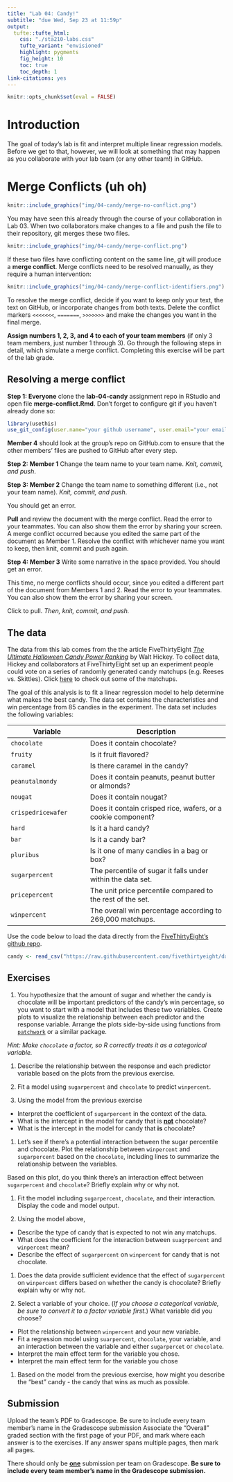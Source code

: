 ```yaml
---
title: "Lab 04: Candy!"
subtitle: "due Wed, Sep 23 at 11:59p"
output: 
  tufte::tufte_html:
    css: "./sta210-labs.css"
    tufte_variant: "envisioned"
    highlight: pygments
    fig_height: 10
    toc: true
    toc_depth: 1
link-citations: yes
---
```


```r
knitr::opts_chunk$set(eval = FALSE)
```


# Introduction 

The goal of today's lab is fit and interpret multiple linear regression models. Before we get to that, however, we will look at something that may happen as you collaborate with your lab team (or any other team!) in GitHub.

# Merge Conflicts (uh oh)


```r
knitr::include_graphics("img/04-candy/merge-no-conflict.png")
```

You may have seen this already through the course of your collaboration in Lab 03. When two collaborators make changes to a file and push the file 
to their repository, git merges these two files.

```r
knitr::include_graphics("img/04-candy/merge-conflict.png")
```


If these two files have conflicting content on the same line, git will produce a
**merge conflict**. Merge conflicts need to be resolved manually, as they require a human 
intervention:

```r
knitr::include_graphics("img/04-candy/merge-conflict-identifiers.png")
```

To resolve the merge conflict, decide if you want to keep only your text, the 
text on GitHub, or incorporate changes from both texts. Delete the conflict 
markers `<<<<<<<`, `=======`, `>>>>>>>` and make the changes you want in the 
final merge.

**Assign numbers 1, 2, 3, and 4 to each of your team members** (if only 3 team 
members, just number 1 through 3). Go through the following steps in detail, 
which simulate a merge conflict. Completing this exercise will be part of the 
lab grade.

## Resolving a merge conflict

**Step 1: Everyone** clone the **lab-04-candy** assignment repo in RStudio and open file **merge-conflict.Rmd**. Don't forget to configure git if you haven't already done so:

```r
library(usethis)
use_git_config(user.name="your github username", user.email="your email")
```

**Member 4** should look at the group’s repo on GitHub.com to ensure that the other 
members’ files are pushed to GitHub after every step.

**Step 2: Member 1** Change the team name to your team name. *Knit, commit, and push*.

**Step 3: Member 2** Change the team name to something different (i.e., not your
team name). *Knit, commit, and push*. 

You should get an error.

**Pull** and review the document with the merge conflict. Read the error to your teammates. You can also show them the error by sharing your screen. A merge conflict occurred because you edited the same part of the 
document as Member 1. Resolve the conflict with whichever name you want to keep,
then knit, commit and push again.

**Step 4: Member 3** Write some narrative in the space provided. You should get an error.

This time, no merge conflicts should occur, since you edited a different part of
the document from Members 1 and 2. Read the error to your teammates. You can also show them the error by sharing your screen. 

Click to pull.  *Then, knit, commit, and push.*

## The data 

The data from this lab comes from the the article FiveThirtyEight [*The Ultimate Halloween Candy Power Ranking*](https://fivethirtyeight.com/features/the-ultimate-halloween-candy-power-ranking) by Walt Hickey. To collect data, Hickey and collaborators at FiveThirtyEight set up an experiment people could vote on a series of randomly generated candy matchups (e.g. Reeses vs. Skittles). Click [here](http://walthickey.com/2017/10/18/whats-the-best-halloween-candy/) to check out some of the matchups.

The goal of this analysis is to fit a linear regression model to help determine what makes the best candy. The data set contains the characteristics and win percentage from 85 candies in the experiment. The data set includes the following variables: 

Variable | Description
-------|------------
`chocolate` | Does it contain chocolate?
`fruity` | Is it fruit flavored?
`caramel` | Is there caramel in the candy?
`peanutalmondy` | Does it contain peanuts, peanut butter or almonds?
`nougat` | Does it contain nougat?
`crispedricewafer` | Does it contain crisped rice, wafers, or a cookie component?
`hard` | Is it a hard candy?
`bar` | Is it a candy bar?
`pluribus` | Is it one of many candies in a bag or box?
`sugarpercent` | The percentile of sugar it falls under within the data set.
`pricepercent` | The unit price percentile compared to the rest of the set.
`winpercent` | The overall win percentage according to 269,000 matchups.

Use the code below to load the data directly from the [FiveThirtyEight's github repo](https://github.com/fivethirtyeight/data/tree/master/candy-power-ranking).

```r
candy <- read_csv("https://raw.githubusercontent.com/fivethirtyeight/data/master/candy-power-ranking/candy-data.csv")
```

## Exercises 

1. You hypothesize that the amount of sugar and whether the candy is chocolate will be important predictors of the candy's win percentage, so you want to start with a model that includes these two variables. Create plots to visualize the relationship between each predictor and the response variable. Arrange the plots side-by-side using functions from [`patchwork`](https://patchwork.data-imaginist.com/) or a similar package.

*Hint: Make `chocolate` a factor, so R correctly treats it as a categorical variable.*

1. Describe the relationship between the response and each predictor variable based on the plots from the previous exercise. 

1. Fit a model using `sugarpercent` and `chocolate` to predict `winpercent`.

1. Using the model from the previous exercise 
  - Interpret the coefficient of `sugarpercent` in the context of the data. 
  - What is the intercept in the model for candy that is **<u>not**</u> chocolate? 
  - What is the intercept in the model for candy that **is** chocolate?

1. Let's see if there's a potential interaction between the sugar percentile and chocolate. Plot the relationship between `winpercent` and `sugarpercent` based on the `chocolate`, including lines to summarize the relationship between the variables. 

  Based on this plot, do you think there's an interaction effect between `sugarpercent` and `chocolate`? Briefly explain why or why not.

1. Fit the model including `sugarpercent`, `chocolate`, and their interaction. Display the code and model output. 

1. Using the model above, 
  - Describe the type of candy that is expected to not win any matchups. 
  - What does the coefficient for the interaction between `suagrpercent` and `winpercent` mean?
  - Describe the effect of `sugarpercent` on `winpercent` for candy that is not chocolate. 

1. Does the data provide sufficient evidence that the effect of `sugarpercent` on `winpercent` differs based on whether the candy is chocolate? Briefly explain why or why not. 

1. Select a variable of your choice. (*If you choose a categorical variable, be sure to convert it to a factor variable first.*) What variable did you choose?
  - Plot the relationship between `winpercent` and your new variable.
  - Fit a regression model using `suarpercent`, `chocolate`, your variable, and an interaction between the variable and either `sugarpercet` or `chocolate`.
  - Interpret the main effect term for the variable you chose. 
  - Interpret the main effect term for the variable you chose

1. Based on the model from the previous exercise, how might you describe the "best" candy  - the candy that wins as much as possible. 


## Submission 

Upload the team's PDF to Gradescope. Be sure to include every team member's name in the Gradescope submission Associate the "Overall" graded section with the first page of your PDF, and mark where each answer is  to the exercises. If any answer spans multiple pages, then mark all pages.

There should only be **<u>one</u>** submission per team on Gradescope. **Be sure to include every team member's name in the Gradescope submission.**





